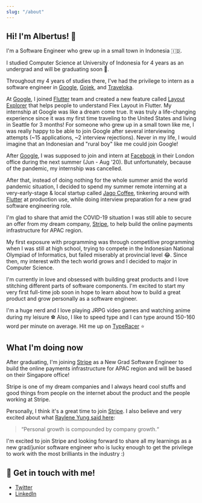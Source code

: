 ```yaml
---
slug: "/about"
---
```


## Hi! I'm Albertus! 👋

I'm a Software Engineer who grew up in a small town in Indonesia 🇮🇩.

I studied Computer Science at University of Indonesia for 4 years as an undergrad and will be graduating soon 🏫.

Throughout my 4 years of studies there, I've had the privilege to intern as a software engineer in [Google](github.com/google), [Gojek](github.com/gojek), and [Traveloka](github.com/traveloka).

At [Google](github.com/google), I joined [Flutter](https://flutter.dev) team and created a new feature called [Layout Explorer](https://flutter.dev/docs/development/tools/devtools/inspector#flutter-layout-explorer)
that helps people to understand Flex Layout in Flutter. My internship at Google was like a dream come true. It was truly a life-changing experience since it was my first time traveling to the United States and
living in Seattle for 3 months! For someone who grew up in a small town like me, I was really happy to be able to join Google after several interviewing attempts (~15 applications, ~2 interview rejections).
Never in my life, I would imagine that an Indonesian and "rural boy" like me could join Google!

After [Google](github.com/google), I was supposed to join and intern at [Facebook](github.com/facebook) in their London office during the next summer (Jun - Aug '20).
But unfortunately, because of the pandemic, my internship was cancelled.

After that, instead of doing nothing for the whole summer amid the world pandemic situation, I decided to spend my summer remote interning at a very-early-stage & local startup called [Jago Coffee](https://jagocoffee.com),
tinkering around with [Flutter](https://flutter.dev) at production use, while doing interview preparation for a new grad software engineering role.

I'm glad to share that amid the COVID-19 situation I was still able to secure an offer from my dream company, [Stripe](https://www.stripe.com), to help build the online payments infrastructure for APAC region.

My first exposure with programming was through competitive programming when I was still at high school, trying to compete in the Indonesian National Olympiad of Informatics,
but failed miserably at provincial level 😂. Since then, my interest with the tech world grows and I decided to major in Computer Science.

I'm currently in love and obsessed with building great products and I love stitching different parts of software components.
I'm excited to start my very first full-time job soon in hope to learn about how to build a great product and grow personally as a software engineer.

I'm a huge nerd and I love playing JRPG video games and watching anime during my leisure ⚽
Also, I like to speed type and I can type around 150-160 word per minute on average. Hit me up on [TypeRacer](https://data.typeracer.com/pit/profile?user=adalberht) ⭐

## What I'm doing now

After graduating, I'm joining [Stripe](https://www.stripe.com) as a New Grad Software Engineer to build the online payments infrastructure for APAC region and will be based on their Singapore office!

Stripe is one of my dream companies and I always heard cool stuffs and good things from people on the internet about the product and the people working at Stripe.

Personally, I think it's a great time to join [Stripe](https://www.stripe.com). I also believe and very excited about what [Raylene Yung said here](https://firstround.com/review/the-engineers-guide-to-career-growth-advice-from-my-time-at-stripe-and-facebook/):

> “Personal growth is compounded by company growth.“

I'm excited to join Stripe and looking forward to share all my learnings as a new grad/junior software engineer who is lucky enough to get the privilege to work with the most brilliants in the industry :)

## 📝 Get in touch with me!

- [Twitter](https://www.twitter.com/albertusdev)
- [LinkedIn](https://www.linkedin.com/in/albertusangga)
